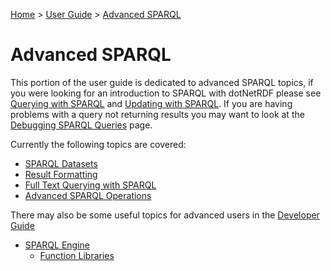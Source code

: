 [[Home]] > [[User Guide]] > [[UserGuide/Advanced SPARQL|Advanced SPARQL]]

= Advanced SPARQL =

This portion of the user guide is dedicated to advanced SPARQL topics, if you were looking for an introduction to SPARQL with dotNetRDF please see [[UserGuide/Querying with SPARQL|Querying with SPARQL]] and [[UserGuide/Updating with SPARQL|Updating with SPARQL]].  If you are having problems with a query not returning results you may want to look at the [[HowTo/Debug SPARQL Queries|Debugging SPARQL Queries]] page.

Currently the following topics are covered:

* [[UserGuide/SPARQL Datasets|SPARQL Datasets]]
* [[UserGuide/Result Formatting|Result Formatting]]
* [[UserGuide/Full Text Querying with SPARQL|Full Text Querying with SPARQL]]
* [[UserGuide/Advanced SPARQL Operations|Advanced SPARQL Operations]]

There may also be some useful topics for advanced users in the [[Developer Guide]]

* [[DeveloperGuide/SPARQL Engine|SPARQL Engine]]
** [[DeveloperGuide/SPARQL/Function Libraries|Function Libraries]]